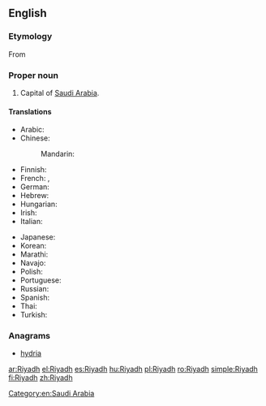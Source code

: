 ==English==
{{wikipedia}}

===Etymology===
From {{etyl|ar|en}} {{term|الرياض|tr=al-RiyaaD|lang=ar}}

===Proper noun===
{{en-proper noun}}

# Capital of [[Saudi Arabia]].

====Translations====
{{trans-top|capital of Saudi Arabia}}
* Arabic: {{t|ar|الرياض|m|tr=al-RiyaaD}}
* Chinese:
*: Mandarin: {{t+|cmn|利雅得|tr=Lìyǎde|sc=Hani}}
* Finnish: {{t+|fi|Riad}}
* French: {{t+|fr|Riyad|m}}, {{t|fr|Riad|m}}
* German: {{t+|de|Riad|n}}
* Hebrew: {{t|he|ריאד|sc=Hebr}}
* Hungarian: {{t+|hu|Rijád}}
* Irish: {{t|ga|Riad}}
* Italian: {{t|it|Riad|f}}
{{trans-mid}}
* Japanese: {{t|ja|リヤド|tr=Riyado}}
* Korean: {{t|ko|리야드|tr=Liyadeu|sc=Hang}}
* Marathi: {{t|mr|रियाध|tr=riyādha|sc=Deva}}
* Navajo: {{t|nv|Wiyáád}}
* Polish: {{t+|pl|Rijad}}
* Portuguese: {{t|pt|Riad|f}}
* Russian: {{t+|ru|Эр-Рияд|m|tr=Er-Rijád}}
* Spanish: {{t+|es|Riad|m}}
* Thai: {{t|th|ริยาด|tr=rí-yâat}}
* Turkish: {{t|tr|Riyad}}
{{trans-bottom}}

===Anagrams===
* [[hydria#English|hydria]]

[[Category:en:Saudi Arabia]]

[[ar:Riyadh]]
[[el:Riyadh]]
[[es:Riyadh]]
[[hu:Riyadh]]
[[pl:Riyadh]]
[[ro:Riyadh]]
[[simple:Riyadh]]
[[fi:Riyadh]]
[[zh:Riyadh]]
